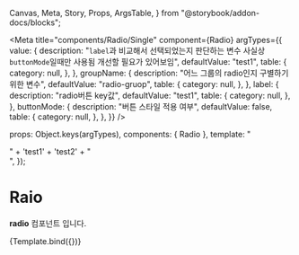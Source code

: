   Canvas,
  Meta,
  Story,
  Props,
  ArgsTable,
} from "@storybook/addon-docs/blocks";

<Meta
  title="components/Radio/Single"
  component={Radio}
  argTypes={{
    value: {
      description:
        "`label`과 비교해서 선택되었는지 판단하는 변수 사실상 `buttonMode`일때만 사용됨 개선할 필요가 있어보임",
      defaultValue: "test1",
      table: {
        category: null,
      },
    },
    groupName: {
      description: "어느 그룹의 radio인지 구별하기 위한 변수",
      defaultValue: "radio-gruop",
      table: {
        category: null,
      },
    },
    label: {
      description: "radio버튼 key값",
      defaultValue: "test1",
      table: {
        category: null,
      },
    },
    buttonMode: {
      description: "버튼 스타일 적용 여부",
      defaultValue: false,
      table: {
        category: null,
      },
    },
  }}
/>

  props: Object.keys(argTypes),
  components: { Radio },
  template:
    "<div>" +
    '<c-radio v-bind="$props">test1</c-radio>' +
    '<c-radio v-bind="$props">test2</c-radio>' +
    "</div>",
});

# Raio

**radio** 컴포넌트 입니다.

<Canvas>
  <Story name="default" height="100px">
    {Template.bind({})}
  </Story>
</Canvas>

<ArgsTable story="default" />
